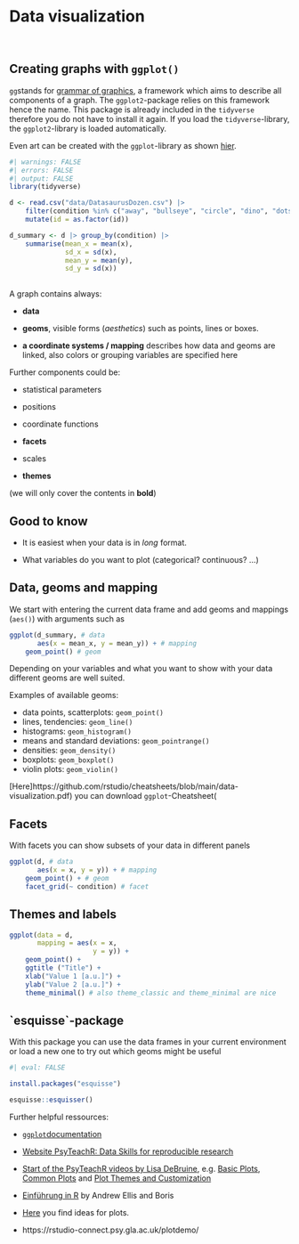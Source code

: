 # Data visualization

\

## Creating graphs with `ggplot()`

`gg`stands for [grammar of graphics](https://link.springer.com/book/10.1007/0-387-28695-0), a framework which aims to describe all components of a graph. The `ggplot2`-package relies on this framework hence the name. This package is already included in the `tidyverse` therefore you do not have to install it again. If you load the `tidyverse`-library, the `ggplot2`-library is loaded automatically.

<aside>Even art can be created with the `ggplot`-library as shown [hier](https://www.data-imaginist.com/art).</aside>

```{r}
#| warnings: FALSE
#| errors: FALSE
#| output: FALSE
library(tidyverse)

d <- read.csv("data/DatasaurusDozen.csv") |>
    filter(condition %in% c("away", "bullseye", "circle", "dino", "dots, star")) |>
    mutate(id = as.factor(id))

d_summary <- d |> group_by(condition) |>
    summarise(mean_x = mean(x),
              sd_x = sd(x),
              mean_y = mean(y),
              sd_y = sd(x))
    
```

A graph contains always:

-   **data**

-   **geoms**, visible forms (*aesthetics*) such as points, lines or boxes.

-   **a coordinate systems / mapping** describes how data and geoms are linked, also colors or grouping variables are specified here

Further components could be:

-   statistical parameters

-   positions

-   coordinate functions

-   **facets**

-   scales

-   **themes**

(we will only cover the contents in **bold**)

::: {.callout-tip appearance="simple"}
## Good to know

-   It is easiest when your data is in *long* format.

-   What variables do you want to plot (categorical? continuous? ...)
:::

## Data, geoms and mapping

We start with entering the current data frame and add geoms and mappings (`aes()`) with arguments such as

```{r}
ggplot(d_summary, # data
       aes(x = mean_x, y = mean_y)) + # mapping
    geom_point() # geom 
```

Depending on your variables and what you want to show with your data different geoms are well suited.

Examples of available geoms:

-   data points, scatterplots: `geom_point()`
-   lines, tendencies: `geom_line()`
-   histograms: `geom_histogram()`
-   means and standard deviations: `geom_pointrange()`
-   densities: `geom_density()`
-   boxplots: `geom_boxplot()`
-   violin plots: `geom_violin()`

<aside>\[Here\]https://github.com/rstudio/cheatsheets/blob/main/data-visualization.pdf) you can download `ggplot`-Cheatsheet(</aside>

## Facets

With facets you can show subsets of your data in different panels

```{r}
ggplot(d, # data
       aes(x = x, y = y)) + # mapping
    geom_point() + # geom 
    facet_grid(~ condition) # facet
```

## Themes and labels

```{r}
ggplot(data = d,
       mapping = aes(x = x,
                     y = y)) +
    geom_point() +
    ggtitle ("Title") +
    xlab("Value 1 [a.u.]") +
    ylab("Value 2 [a.u.]") +
    theme_minimal() # also theme_classic and theme_minimal are nice
```

::: {.callout-tip appearance="simple"}
## \`esquisse\`-package

With this package you can use the data frames in your current environment or load a new one to try out which geoms might be useful

```{r}
#| eval: FALSE

install.packages("esquisse")

esquisse::esquisser() 
```
:::

Further helpful ressources:

-   [`ggplot`documentation](https://ggplot2.tidyverse.org/)

-   [Website PsyTeachR: Data Skills for reproducible research](https://psyteachr.github.io/reprores-v3)

-   [Start of the PsyTeachR videos by Lisa DeBruine](https://youtu.be/90IdULVGmYY), e.g. [Basic Plots](https://youtu.be/tOFQFPRgZ3M), [Common Plots](https://youtu.be/kKlQupjD__g) and [Plot Themes and Customization](https://youtu.be/6pHuCbOh86s)

-   [Einführung in R](https://methodenlehre.github.io/einfuehrung-in-R/chapters/05-plotting.html) by Andrew Ellis and Boris

-   [Here](https://www.data-to-viz.com) you find ideas for plots.

-   https://rstudio-connect.psy.gla.ac.uk/plotdemo/

